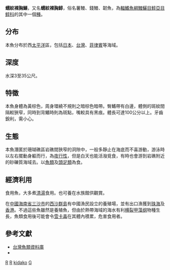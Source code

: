 {{Speciesbox 
| image = Kidako moray.JPG
| image_width = 250px
| image_caption = 蠕紋裸胸鱔 ''Gymnothorax kidako''
| status = NE
| status_system = IUCN3.1
| taxon = Gymnothorax kidako
| authority =  [[Temminck|Temminck]] & [[Schlegel|Schlegel]], 1846
| synonyms = 
*''Gymnothorax mucifer'' <small>Snyder, 1904</small>
*''Muraena kidako'' <small>Temminck & Schlegel, 1846</small>
}}
'''蠕紋裸胸鱔'''，又名'''蠕紋裸胸鯙'''，俗名薯鰻、錢鰻、韌魚，為[[輻鰭魚綱|輻鰭魚綱]][[鰻鱺目|鰻鱺目]][[鯙亞目|鯙亞目]][[鯙科|鯙科]]的其中一個[[種|種]]。

==分布==
本魚分布於西[[太平洋|太平洋]]區，包括[[日本|日本]]、[[台灣|台灣]]、[[菲律賓|菲律賓]]等海域。

==深度==
水深3至35公尺。

==特徵==
本魚身體為黃棕色，周身環繞不規則之暗棕色暗帶。臀鰭帶有白邊，體側的斑紋間隔較狹窄，同時到背鰭時則為斑點，嘴較具有黑痕。體長可達100公分以上。牙齒銳利，需小心。

==生態==
本魚潛匿於珊瑚礁區岩礁間狹窄的洞隙中，一般多靜止在海底而不喜游動，游泳時以左右擺動身軀而行，為[[夜行性|夜行性]]，但是白天也能活潑覓食，有時也會游到岩礁附近的砂礫質海域去。以[[魚類|魚類]]及[[頭足類|頭足類]]為食。

==經濟利用==
食用魚，大多煮[[清湯|清湯]]食用。也可養在水族館供觀賞。

在[[中國|中國]][[海南省|海南省]][[三沙市|三沙市]]的[[西沙群島|西沙群島]]有中國漁民設立的養殖場，並有出口漁獲到[[珠海|珠海]]及[[香港|香港]]{{r|oriental}}。不過這些魚雖然是養殖魚，但由於熱帶海域的海水有利[[横裂甲藻纲|横裂甲藻纲]]物種生長，魚類食用後可能會令[[雪卡毒|雪卡毒]]在其體內積累，危害食用者{{r|oriental}}。

==參考文獻==
{{reflist |refs=
<ref name="oriental">{{cite news |url=http://orientaldaily.on.cc/cnt/news/20171019/mobile/odn-20171019-1019_00176_124.html |date=2017-10-19 |accessdate=2017-10-19 |title=探射燈：歎平價海鰻隨時中雪卡毒 |publisher=[[東方日報_(香港)|東方日報 (香港)]] |archive-date=2017-10-19 |archive-url=https://web.archive.org/web/20171019112405/http://orientaldaily.on.cc/cnt/news/20171019/mobile/odn-20171019-1019_00176_124.html |dead-url=no }}</ref>
}}
*[http://fishdb.sinica.edu.tw/ 台灣魚類資料庫] {{Wayback|url=http://fishdb.sinica.edu.tw/ |date=20160304193340 }}
* {{TaiBNET| zh=蠕紋裸胸鯙 | id=380760 | binomial=Gymnothorax kidako | authority=Temminck & Schlegel, 1846 | var= | accessdate=2013-01-24}}
{{Taxonbar|from=Q1071805}}

[[Category:食用鱼|R]]
[[Category:觀賞魚|R]]
[[Category:裸胸鱔屬|kidako]]
[[Category:1846年描述的魚類|G]]